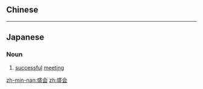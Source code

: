 {{also|盛會}}
==Chinese==
{{zh-see|盛會}}

----

==Japanese==
{{ja-kanjitab|せい|かい|yomi=o}}

===Noun===
{{ja-noun|せいかい}}

# [[successful]] [[meeting]]

[[zh-min-nan:盛会]]
[[zh:盛会]]
